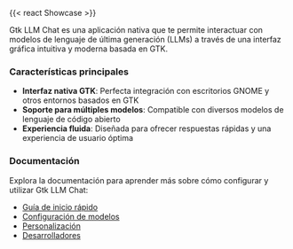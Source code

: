 {{< react Showcase >}}

::: {.ad-card}
Gtk LLM Chat es una aplicación nativa que te permite interactuar con modelos de lenguaje de última generación (LLMs) a través de una interfaz gráfica intuitiva y moderna basada en GTK.

### Características principales

- **Interfaz nativa GTK**: Perfecta integración con escritorios GNOME y otros entornos basados en GTK
- **Soporte para múltiples modelos**: Compatible con diversos modelos de lenguaje de código abierto
- **Experiencia fluida**: Diseñada para ofrecer respuestas rápidas y una experiencia de usuario óptima

:::


::: {.ad-card}
### Documentación

Explora la documentación para aprender más sobre cómo configurar y utilizar Gtk LLM Chat:

- [Guía de inicio rápido](about.html)
- [Configuración de modelos](about.html)
- [Personalización](about.html)
- [Desarrolladores](about.html)
:::